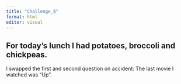 ```yaml
---
title: "Challenge_8"
format: html
editor: visual
---
```


## For today's lunch I had potatoes, broccoli and chickpeas. 

I swapped the first and second question on accident: The last movie I watched was "Up".
